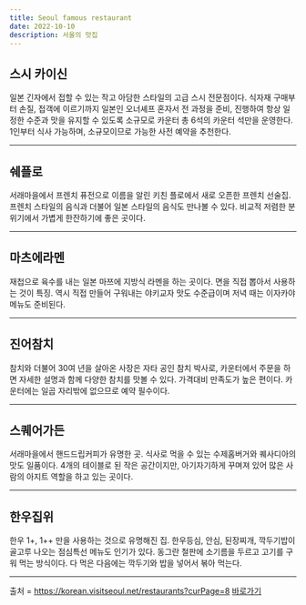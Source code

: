 ```yaml
---
title: Seoul famous restaurant
date: 2022-10-10
description: 서울의 맛집
---
```


## 스시 카이신

일본 긴자에서 접할 수 있는 작고 아담한 스타일의 고급 스시 전문점이다. 식자재 구매부터 손질, 접객에 이르기까지 일본인 오너셰프 혼자서 전 과정을 준비, 진행하여 항상 일정한 수준과 맛을 유지할 수 있도록 소규모로 카운터 총 6석의 카운터 석만을 운영한다. 1인부터 식사 가능하며, 소규모이므로 가능한 사전 예약을 추천한다.

---

## 쉐플로

서래마을에서 프렌치 퓨전으로 이름을 알린 키친 플로에서 새로 오픈한 프렌치 선술집. 프렌치 스타일의 음식과 더불어 일본 스타일의 음식도 만나볼 수 있다. 비교적 저렴한 분위기에서 가볍게 한잔하기에 좋은 곳이다.

---

## 마츠에라멘

재첩으로 육수를 내는 일본 마쯔에 지방식 라멘을 하는 곳이다. 면을 직접 뽑아서 사용하는 것이 특징. 역시 직접 만들어 구워내는 야키교자 맛도 수준급이며 저녁 때는 이자카야 메뉴도 준비된다.

---

## 진어참치

참치와 더불어 30여 년을 살아온 사장은 자타 공인 참치 박사로, 카운터에서 주문을 하면 자세한 설명과 함께 다양한 참치를 맛볼 수 있다. 가격대비 만족도가 높은 편이다. 카운터에는 일곱 자리밖에 없으므로 예약 필수이다.

---

## 스퀘어가든

서래마을에서 핸드드립커피가 유명한 곳. 식사로 먹을 수 있는 수제홈버거와 퀘사디아의 맛도 일품이다. 4개의 테이블로 된 작은 공간이지만, 아기자기하게 꾸며져 있어 많은 사람의 아지트 역할을 하고 있는 곳이다.

---

## 한우집위

한우 1+, 1++ 만을 사용하는 것으로 유명해진 집. 한우등심, 안심, 된장찌개, 깍두기밥이 골고루 나오는 점심특선 메뉴도 인기가 있다. 동그란 철판에 소기름을 두르고 고기를 구워 먹는 방식이다. 다 먹은 다음에는 깍두기와 밥을 넣어서 볶아 먹는다.

---

출처 = https://korean.visitseoul.net/restaurants?curPage=8
[바로가기](https://korean.visitseoul.net/restaurants?curPage=8)
